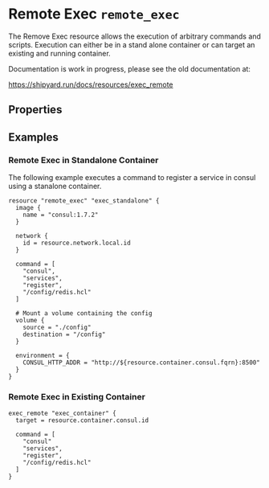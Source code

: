 # Remote Exec `remote_exec`

<Intro>
The Remove Exec resource allows the execution of arbitrary commands and scripts. 
Execution can either be in a stand alone container or can target an existing 
and running container. 

Documentation is work in progress, please see the old documentation at:

https://shipyard.run/docs/resources/exec_remote
</Intro>

## Properties

## Examples

### Remote Exec in Standalone Container

The following example executes a command to register a service in consul
using a stanalone container.

```hcl
resource "remote_exec" "exec_standalone" {
  image {
    name = "consul:1.7.2"
  }
  
  network {
    id = resource.network.local.id
  }

  command = [
    "consul",
    "services",
    "register",
    "/config/redis.hcl"
  ]

  # Mount a volume containing the config
  volume {
    source = "./config"
    destination = "/config"
  }

  environment = {
    CONSUL_HTTP_ADDR = "http://${resource.container.consul.fqrn}:8500"
  }
}
```

### Remote Exec in Existing Container

```hcl
exec_remote "exec_container" {
  target = resource.container.consul.id

  command = [
    "consul"
    "services",
    "register",
    "/config/redis.hcl"
  ]
}
```